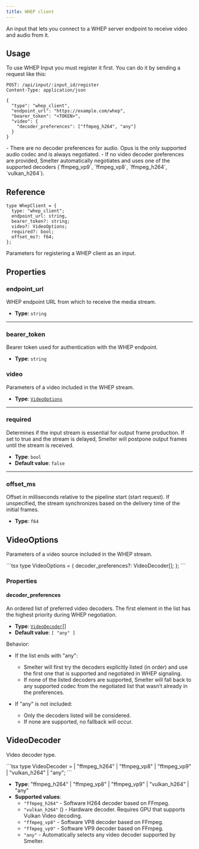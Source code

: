 ```yaml
---
title: WHEP client
---
```


An input that lets you connect to a WHEP server endpoint to receive video and audio from it.

## Usage

To use WHEP Input you must register it first. You can do it by sending a request like this:

<CollapsibleDetails summaryTitle='Example request' open>

```http
POST: /api/input/:input_id/register
Content-Type: application/json

{
  "type": "whep_client",
  "endpoint_url": "https://example.com/whep",
  "bearer_token": "<TOKEN>",
  "video": {
    "decoder_preferences": ["ffmpeg_h264", "any"]
  }
}
```
</CollapsibleDetails>

<Aside>
- There are no decoder preferences for audio. Opus is the only supported audio codec and is always negotiated.
- If no video decoder preferences are provided, Smelter automatically negotiates and uses one of the supported decoders (`ffmpeg_vp9`, `ffmpeg_vp8`, `ffmpeg_h264`, `vulkan_h264`).
</Aside>

## Reference

<CollapsibleDetails summaryTitle='Type definitions' open>

```tsx
type WhepClient = {
  type: "whep_client";
  endpoint_url: string,
  bearer_token?: string;
  video?: VideoOptions;
  required?: bool;
  offset_ms?: f64;
};
```
</CollapsibleDetails>

Parameters for registering a WHEP client as an input.

## Properties

### endpoint_url
WHEP endpoint URL from which to receive the media stream.

 - **Type**: `string`

---

### bearer_token
Bearer token used for authentication with the WHEP endpoint.

- **Type**: `string` 


### video
Parameters of a video included in the WHEP stream.

- **Type**: [`VideoOptions`](#videooptions)

---

### required
Determines if the input stream is essential for output frame production. If set to true and the stream is delayed, Smelter will postpone output frames until the stream is received.

- **Type**: `bool`
- **Default value**: `false`

---

### offset_ms
Offset in milliseconds relative to the pipeline start (start request). If unspecified, the stream synchronizes based on the delivery time of the initial frames.

- **Type**: `f64`

## VideoOptions
Parameters of a video source included in the WHEP stream.

<CollapsibleDetails summaryTitle='Type definitions' open>
```tsx
type VideoOptions = {
    decoder_preferences?: VideoDecoder[];
};
```
</CollapsibleDetails>

### Properties

#### decoder_preferences
An ordered list of preferred video decoders. The first element in the list has the highest priority during WHEP negotiation.
- **Type**: [`VideoDecoder`](#videodecoder)[]
- **Default value**: `[ "any" ]`

Behavior:
- If the list ends with "any":
  - Smelter will first try the decoders explicitly listed (in order) and use the first one that is supported and negotiated in WHEP signaling.
  - If none of the listed decoders are supported, Smelter will fall back to any supported codec from the negotiated list that wasn’t already in the preferences.

- If "any" is not included:
  - Only the decoders listed will be considered.
  - If none are supported, no fallback will occur.

## VideoDecoder
Video decoder type.

<CollapsibleDetails summaryTitle='Type definitions' open>
```tsx
type VideoDecoder =
  | "ffmpeg_h264"
  | "ffmpeg_vp8"
  | "ffmpeg_vp9"
  | "vulkan_h264"
  | "any";
```
</CollapsibleDetails>

- **Type**: "ffmpeg_h264" | "ffmpeg_vp8" | "ffmpeg_vp9" | "vulkan_h264" | "any"
- **Supported values**:
  - `"ffmpeg_h264"` - Software H264 decoder based on FFmpeg.
  - `"vulkan_h264"` (<Badge text="Required feature:vk-video" variant="note" />) - Hardware decoder. Requires GPU that supports Vulkan Video decoding.
  - `"ffmpeg_vp8"` - Software VP8 decoder based on FFmpeg.
  - `"ffmpeg_vp9"` - Software VP9 decoder based on FFmpeg.
  - `"any"` - Automatically selects any video decoder supported by Smelter.
